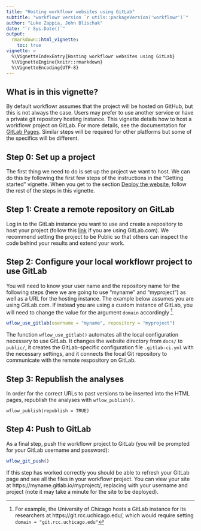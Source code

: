 ```yaml
---
title: "Hosting workflowr websites using GitLab"
subtitle: "workflowr version `r utils::packageVersion('workflowr')`"
author: "Luke Zappia, John Blischak"
date: "`r Sys.Date()`"
output:
  rmarkdown::html_vignette:
    toc: true
vignette: >
  %\VignetteIndexEntry{Hosting workflowr websites using GitLab}
  %\VignetteEngine{knitr::rmarkdown}
  %\VignetteEncoding{UTF-8}
---
```


## What is in this vignette?

By default workflowr assumes that the project will be hosted on GitHub, but this
is not always the case. Users may prefer to use another service or have a
private git repository hosting instance. This vignette details how to host a
workflowr project on GitLab. For more details, see the documentation for [GitLab
Pages](https://docs.gitlab.com/ee/ci/yaml/README.html#pages). Similar steps will
be required for other platforms but some of the specifics will be different.

## Step 0: Set up a project

The first thing we need to do is set up the project we want to host. We can do
this by following the first few steps of the instructions in the
"Getting started" vignette. When you get to the section [Deploy the website](wflow-01-getting-started.html#deploy-the-website), follow
the rest of the steps in this vignette.

## Step 1: Create a remote repository on GitLab

Log in to the GitLab instance you want to use and create a repository to host
your project (follow this [link](https://gitlab.com/projects/new) if you are
using GitLab.com). We recommend setting the project to be Public so that others
can inspect the code behind your results and extend your work.

## Step 2: Configure your local workflowr project to use GitLab

You will need to know your user name and the repository name for the following
steps (here we are going to use "myname" and "myproject") as well as a URL for
the hosting instance. The example below assumes you are using GitLab.com. If
instead you are using a custom instance of GitLab, you will need to change the
value for the argument `domain` accordingly ^[For example, the University of
Chicago hosts a GitLab instance for its researchers at
https://git.rcc.uchicago.edu/, which would require setting `domain =
"git.rcc.uchicago.edu"`].

```r
wflow_use_gitlab(username = "myname", repository = "myproject")
```

The function `wflow_use_gitlab()` automates all the local configuration
necessary to use GitLab. It changes the website directory from `docs/` to
`public/`, it creates the GitLab-specific configuration file `.gitlab-ci.yml`
with the necessary settings, and it connects the local Git repository to
communicate with the remote respository on GitLab.

## Step 3: Republish the analyses

In order for the correct URLs to past versions to be inserted into the HTML
pages, republish the analyses with `wflow_publish()`.

```
wflow_publish(republish = TRUE)
```

## Step 4: Push to GitLab

As a final step, push the workflowr project to GitLab (you will be prompted for
your GitLab username and password):

```r
wflow_git_push()
```

If this step has worked correctly you should be able to refresh your GitLab page
and see all the files in your workflowr project. You can view your site at
https://myname.gitlab.io/myproject/, replacing with your username and project
(note it may take a minute for the site to be deployed).
